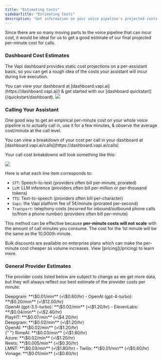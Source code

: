 ```yaml
---
title: "Estimating Costs"
sidebarTitle: "Estimating Costs"
description: "Get information on your voice pipeline's projected costs."
---
```


Since there are so many moving parts to the voice pipeline that can incur cost, it would be ideal for us to get a good estimate of our final projected per-minute cost for calls.

### Dashboard Cost Estimates

The Vapi dashboard provides static cost projections on a per-assistant basis, so you can get a rough idea of the costs your assistant will incur during live execution.

<Tip>
  You can view your dashboard at [dashboard.vapi.ai](https://dashboard.vapi.ai/) & get started with
  our [dashboard quickstart](/quickstart/dashboard).
</Tip>

<Frame caption="Vapi-computed per-minute cost projection, as well as latency projection.">
  <img className="hidden h-32 dark:block" src="/static/images/learn/billing/cost-estimate.gif" />
</Frame>

### Calling Your Assistant

One good way to get an empirical per-minute cost on your whole voice pipeline is to actually call in, use it for a few minutes, & observe the average cost/minute at the call level.

<Note>
  You can view a breakdown of your cost per call in your dashboard at
  [dashboard.vapi.ai/calls](https://dashboard.vapi.ai/calls)
</Note>

Your call cost breakdowns will look something like this:

<Frame caption="Cost breakdown for a call viewed in the Vapi web dashboard.">
  <img src="/static/images/learn/billing/call-pricing-breakdown.png" />
</Frame>

Here is what each line item corresponds to:

- `STT`: Speech-to-text (providers often bill per-minute, prorated)
- `LLM`: LLM inference (providers often bill per-million or per-thousand tokens)
- `TTS`: Text-to-speech (providers often bill per-character)
- `Vapi`: the Vapi platform fee of 5¢/minute (prorated per-second)
- `Transport`: telephony costs (incurred for inbound/outbound phone calls to/from a phone number) (providers often bill per-minute)

This method can be effective because **per-minute costs will not scale** with the amount of call minutes you consume. The cost for the 1st minute will be the same as the 10,000th minute.

<Tip>
  Bulk discounts are available on enterprise plans which can make the per-minute cost cheaper as
  volume increases. View [pricing](/pricing) to learn more.
</Tip>

### General Provider Estimates

The provider costs listed below are subject to change as we get more data, but they will always reflect our best estimate of the provider costs per minute:

<AccordionGroup>
  <Accordion title="Transcription Provider Estimates" defaultOpen={true}>
    <Card title="Transcription Provider">Deepgram: **\$0.01/min** (=\$0.60/hr)</Card>
  </Accordion>
  <Accordion title="Model Provider Estimates" defaultOpen={true}>
    <Card title="Model Provider">
      - OpenAI (gpt-4-turbo): **\$0.20/min** (=\$12.00/hr) <br /> OpenAI (gpt-3.5-turbo):
      **\$0.02/min** (=\$1.20/hr)
    </Card>
  </Accordion>
  <Accordion title="Voice Provider Estimates" defaultOpen={true}>
    <Card title="Voice Provider">
      - ElevenLabs: **\$0.04/min** (=\$2.40/hr) <br /> PlayHT: **\$0.07/min** (=\$4.20/hr)
      <br /> Deepgram: **\$0.02/min** (=\$1.20/hr) <br /> OpenAI: **\$0.02/min** (=\$1.20/hr) <br />{" "}
      RimeAI: **\$0.03/min** (=\$1.80/hr) <br /> Azure: **\$0.02/min** (=\$1.20/hr) <br /> Neets: **\$0.005/min**
      (=\$0.30/hr) <br /> LMNT: **\$0.03/min** (=\$1.80/hr)
    </Card>
  </Accordion>
  <Accordion title="Telephony Provider Estimates" defaultOpen={true}>
    <Card title="Telephony Provider">
      - Twilio: **\$0.01/min** (=\$0.60/hr) <br /> Vonage: **\$0.01/min** (=\$0.60/hr)
    </Card>
  </Accordion>
</AccordionGroup>
